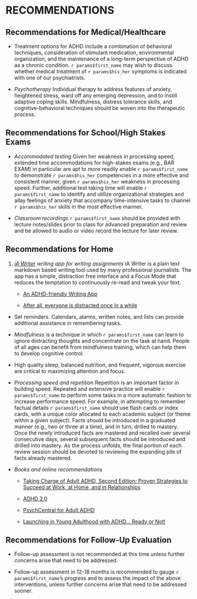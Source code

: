 # RECOMMENDATIONS {#sec-recs}

## Recommendations for Medical/Healthcare

- Treatment options for ADHD include a combination of behavioral techniques,
  consideration of stimulant medication, environmental organization, and the
  maintenance of a long-term perspective of ADHD as a chronic condition.
  `r params$first_name` may wish to discuss whether medical treatment of
  `r params$his_her` symptoms is indicated with one of our psychiatrists.

- _Psychotherapy_ Individual therapy to address features of anxiety, heightened
  stress, ward off any emerging depression, and to instill adaptive coping
  skills. Mindfulness, distress tolerance skills, and cognitive-behavioral
  techniques should be woven into the therapeutic process.

## Recommendations for School/High Stakes Exams

- _Accommodated testing_ Given her weakness in processing speed, extended time accommodations for high-stakes exams (e.g., BAR EXAM) in particular are apt to more readily enable `r params$first_name` to demonstrate `r params$his_her` competencies in a more effective and consistent manner, given `r params$his_her` weakness in processing speed. Further, additional test taking time will enable `r params$first_name` to identify and utilize organizational strategies and allay feelings of anxiety that accompany time-intensive tasks to channel `r params$his_her` skills in the most effective manner.

- _Classroom recordings_ `r params$first_name` should be provided with lecture
  notes/slides prior to class for advanced preparation and review and be allowed
  to audio or video record the lecture for later review.

## Recommendations for Home

1. _[iA Writer](https://ia.net/) writing app for writing assignments_ iA Writer
   is a plain text markdown based writing tool used by many professional
   journalists. The app has a simple, distraction free interface and a Focus
   Mode that reduces the temptation to continuously re-read and tweak your text.

   - [An ADHD-friendly Writing App](https://ia.net/topics/an-adhd-friendly-writing-app)

   - [After all, everyone is distracted once in a while](https://ia.net/topics/after-all-everyone-is-distracted-once-in-a-while)

- Set reminders. Calendars, alarms, written notes, and lists can provide
  additional assistance in remembering tasks.

- _Mindfulness_ is a technique in which `r params$first_name` can learn to ignore
  distracting thoughts and concentrate on the task at hand. People of all ages
  can benefit from mindfulness training, which can help them to develop
  cognitive control.

- High quality sleep, balanced nutrition, and frequent, vigorous exercise are
  critical to maximizing attention and focus.

- _Processing speed and repetition_ Repetition is an important factor in
  building speed. Repeated and extensive practice will enable `r params$first_name`
  to perform some tasks in a more automatic fashion to increase performance
  speed. For example, in attempting to remember factual details `r params$first_name`
  should use flash cards or index cards, with a unique color allocated to each
  academic subject (or theme within a given subject). Facts should be introduced
  in a graduated manner (e.g., two or three at a time), and in turn, drilled to
  mastery. Once the newly introduced facts are mastered and recalled over
  several consecutive days, several subsequent facts should be introduced and
  drilled into mastery. As the process unfolds, the final portion of each review
  session should be devoted to reviewing the expanding pile of facts already
  mastered.

- _Books and online recommendations_

  - [Taking Charge of Adult ADHD, Second Edition: Proven Strategies to Succeed at Work, at Home, and in Relationships](https://www.guilford.com/books/Taking-Charge-of-Adult-ADHD/Russell-Barkley/9781462546855)

  - [ADHD 2.0](https://drhallowell.com/read/books-by-ned/)

  - [PsychCentral for Adult ADHD](https://psychcentral.com/adhd/adhd-resources#for-adults-with-adhd)

  - [Launching in Young Adulthood with ADHD… Ready or Not!](https://www.chrisdendy.com/product-page/launching-in-young-adulthood-with-adhd-ready-or-not)

## Recommendations for Follow-Up Evaluation

- Follow-up assessment is not recommended at this time unless further concerns
  arise that need to be addressed.

- Follow-up assessment in 12-18 months is recommended to gauge
  `r params$first_name`'s progress and to assess the impact of the above
  interventions, unless further concerns arise that need to be addressed sooner.
